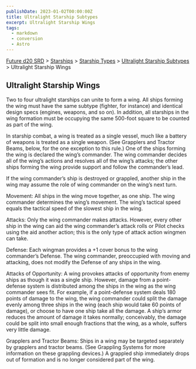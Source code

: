 ```yaml
---
publishDate: 2023-01-02T00:00:00Z
title: Ultralight Starship Subtypes
excerpt: Ultralight Starship Wings
tags:
  - markdown
  - conversion
  - Astro
---
```






[Future d20 SRD](/#futureD20) > [Starships](future-d20-srd-starships-index) > [Starship Types](future-d20-srd-starships-starship-types-index) > [Ultralight Starship Subtypes](future-d20-srd-starships-starship-types-ultralight-starship-subtypes-index) > Ultralight Starship Wings




## Ultralight Starship Wings


Two to four ultralight starships can unite to form a wing. All ships forming the wing must have the same subtype (fighter, for instance) and identical design specs (engines, weapons, and so on). In addition, all starships in the wing formation must be occupying the same 500-foot square to be counted as part of the wing.


In starship combat, a wing is treated as a single vessel, much like a battery of weapons is treated as a single weapon. (See Grapplers and Tractor Beams, below, for the one exception to this rule.) One of the ships forming the wing is declared the wing’s commander. The wing commander decides all of the wing’s actions and resolves all of the wing’s attacks; the other ships forming the wing provide support and follow the commander’s lead.


If the wing commander’s ship is destroyed or grappled, another ship in the wing may assume the role of wing commander on the wing’s next turn.


Movement: All ships in the wing move together, as one ship. The wing commander determines the wing’s movement. The wing’s tactical speed equals the tactical speed of the slowest ship in the wing.


Attacks: Only the wing commander makes attacks. However, every other ship in the wing can aid the wing commander’s attack rolls or Pilot checks using the aid another action; this is the only type of attack action wingmen can take.


Defense: Each wingman provides a +1 cover bonus to the wing commander’s Defense. The wing commander, preoccupied with moving and attacking, does not modify the Defense of any ships in the wing.


Attacks of Opportunity: A wing provokes attacks of opportunity from enemy ships as though it was a single ship. However, damage from a point-defense system is distributed among the ships in the wing as the wing commander sees fit. For example, if a point-defense system deals 180 points of damage to the wing, the wing commander could split the damage evenly among three ships in the wing (each ship would take 60 points of damage), or choose to have one ship take all the damage. A ship’s armor reduces the amount of damage it takes normally; conceivably, the damage could be split into small enough fractions that the wing, as a whole, suffers very little damage.


Grapplers and Tractor Beams: Ships in a wing may be targeted separately by grapplers and tractor beams. (See Grappling Systems for more information on these grappling devices.) A grappled ship immediately drops out of formation and is no longer considered part of the wing.



